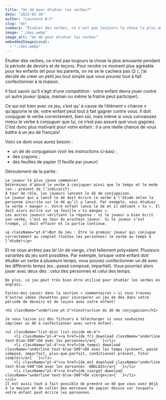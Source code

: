 ```yaml
---
title: "Un dé pour étudier les verbes?"
date: "2023-01-30"
author: "Laurence B-F"
slug: "de"
summary: "Étudier des verbes, ce n’est pas toujours la chose la plus amusante pendant la période de devoirs et de leçons. Pour rendre ce moment plus agréable pour les enfants (et pour les parents, on ne se le cachera pas 😉 ), j’ai décidé de créer un petit jeu tout simple que vous pouvez tout à fait confectionner à la maison."
image: "./des.webp"
image_alt: "Un dé pour étudier les verbes"
embeddedImagesLocal:
  - "./des.webp"
---
```



<p className="p-4 font-mulish">
  Étudier des verbes, ce n’est pas toujours la chose la plus amusante pendant la
  période de devoirs et de leçons. Pour rendre ce moment plus agréable pour les
  enfants (et pour les parents, on ne se le cachera pas 😉 ), j’ai décidé de
  créer un petit jeu tout simple que vous pouvez tout à fait confectionner à la
  maison.
</p>

<p className="p-4 font-mulish">
  Il faut savoir qu’il s’agit d’une compétition : votre enfant devra jouer
  contre un autre joueur (papa, maman ou même la fratrie peut participer).
</p>

<p className="p-4 font-mulish">
  Ce qui est bien avec ce jeu, c’est qu’ à cause de l’élément « chance »
  qu’apporte le dé, votre enfant peut tout à fait gagner contre vous. Il doit
  conjuguer le verbe correctement, bien sûr, mais même si vous connaissez mieux
  le verbe à conjuguer que lui, ce n’est pas assuré que vous gagniez. C’est donc
  plus motivant pour votre enfant : il a une réelle chance de vous battre à un
  jeu de français!
</p>

<div className="flex flex-col border-4 border-lbf-orange rounded-lg md:mx-10 mt-20 mb-10 px-6 py-6 gap-2 font-mulish"> 
    <p>Voici ce dont vous aurez besoin :</p>
    <ul className="list-disc list-inside pb-6">
        <li className="pl-4">un dé de conjugaison (voir les instructions ci-bas) ;</li>
        <li className="pl-4">des crayons ;</li>
        <li className="pl-4">des feuilles de papier (1 feuille par joueur)</li>
    </ul>
    Déroulement de la partie : 
    
    Le joueur le plus jeune commence! 
    Déterminez d’abord le verbe à conjuguer ainsi que le temps et le mode (ex.: présent de l’indicatif).
    À tour de rôle, les joueurs lancent le dé de conjugaison. 
    Le joueur qui a lancé le dé doit écrire le verbe à l’étude selon la personne inscrite sur le dé qu’il a lancé. Par exemple, vous étudiez le verbe « manger ». Votre enfant lance le dé et il obtient « tu ». Il doit alors écrire sur sa feuille « tu manges ».
    Les autres joueurs vérifient la réponse : si le joueur a bien écrit son verbe, c’est au tour du prochain joueur. Si le joueur s’est trompé, il doit effacer et la partie continue.
    
    <p className="pt-6">But du jeu : Être le premier joueur qui conjugue correctement au complet (toutes les personnes) le verbe au temps à l’étude!</p>
</div>
<div className="flex flex-col gap-4 font-mulish">
    Et ne vous arrêtez pas là! Un dé vierge, c’est tellement polyvalent. Plusieurs variantes du jeu sont possibles. Par exemple, lorsque votre enfant doit étudier un verbe à plusieurs temps, vous pouvez confectionner un dé avec les différents temps (ex.: passé composé, imparfait). Vous pourriez alors jouer avec deux dés : celui des personnes et celui des temps.

    De plus, ce jeu peut très bien être utilisé pour étudier les verbes en anglais.

    Faites-moi savoir dans la section « commentaires » si vous trouvez d’autres idées chouettes pour incorporer un jeu de dés dans votre période de devoirs et de leçons avec votre enfant!

    <h2 className="underline pt-2">Construction du dé de conjugaison</h2>

    Je vous laisse ici des fichiers à télécharger si vous souhaitez imprimer un dé à confectionner avec votre enfant.

    <ul className="list-disc list-inside mb-4">
        <li className="pl-4"><a href={de_fr} download className="underline text-blue-500">Dé avec les personnes</a>{` `}</li>
        <li className="pl-4"><a href={de_temps} download className="underline text-blue-500">Dé avec les temps (présent, passé composé, imparfait, plus-que-parfait, conditionnel présent, futur simple)</a>{` `}</li>
        <li className="pl-4"><a href={de_en} download className="underline text-blue-500">Dé avec les personnes -ANGLAIS</a>{` `}</li>
        <li className="pl-4"><a href={de_vierge} download className="underline text-blue-500">Dé vierge</a>{` `}</li>
    </ul>
    Il est aussi tout à fait possible de prendre un dé que vous avez déjà à la maison et de coller des morceaux de papier dessus sur lesquels votre enfant peut écrire les personnes.

</div>
